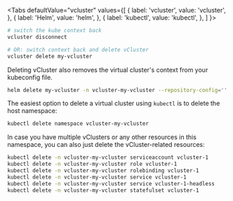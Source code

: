 
<Tabs
  defaultValue="vcluster"
  values={[
    { label: 'vcluster', value: 'vcluster', },
    { label: 'Helm', value: 'helm', },
    { label: 'kubectl', value: 'kubectl', },
  ]
}>
<TabItem value="vcluster">

```bash
# switch the kube context back
vcluster disconnect

# OR: switch context back and delete vCluster
vcluster delete my-vcluster
```

Deleting vCluster also removes the virtual cluster's context from your kubeconfig file.

</TabItem>
<TabItem value="helm">

```bash
helm delete my-vcluster -n vcluster-my-vcluster --repository-config=''
```

</TabItem>
<TabItem value="kubectl">

The easiest option to delete a virtual cluster using `kubectl` is to delete the host namespace:

```bash
kubectl delete namespace vcluster-my-vcluster
```

In case you have multiple vClusters or any other resources in this namespace, you can also just delete the vCluster-related resources:

```bash
kubectl delete -n vcluster-my-vcluster serviceaccount vcluster-1
kubectl delete -n vcluster-my-vcluster role vcluster-1
kubectl delete -n vcluster-my-vcluster rolebinding vcluster-1
kubectl delete -n vcluster-my-vcluster service vcluster-1
kubectl delete -n vcluster-my-vcluster service vcluster-1-headless
kubectl delete -n vcluster-my-vcluster statefulset vcluster-1
```

</TabItem>
</Tabs>
